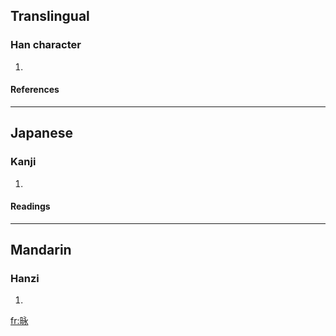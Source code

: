 ==Translingual==
===Han character===
{{Han char|rn=72|rad=日|as=05|sn=9|four=6303<sub>2</sub>|canj=日戈弓水 (AINE)}}
# {{defn|Han|sort=日05}}
====References====
{{Han ref|kx=0494.170|dkj=13869|dj=0859.020|hdz=21503.120|uh=6639|ud=26169|bh=CEF7|bd=52983}}

----
==Japanese==
===Kanji===
{{ja-kanji|grade=|rs=日05}}
# {{defn|Japanese}} 
====Readings====
{{ja-readings|on=[[あい]] (ai)|kun=}}

----
==Mandarin==
===Hanzi===
{{cmn-hanzi|pin=[[ǎi]] ([[ai3]])|wg=ai<sup>3</sup>}}
# {{defn|Mandarin}}

[[fr:昹]]